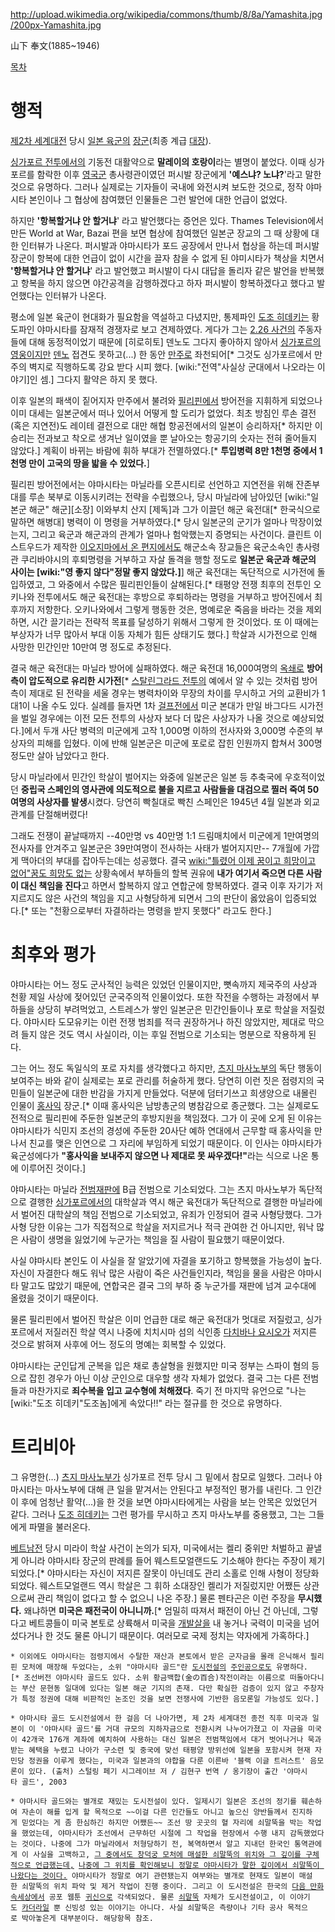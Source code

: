 http://upload.wikimedia.org/wikipedia/commons/thumb/8/8a/Yamashita.jpg/200px-Yamashita.jpg

山下 奉文(1885~1946)


[[목차]]

= 행적 =

[[제2차 세계대전]] 당시 [[일본 육군]]의 [[장군]](최종 계급 [[대장]]).

[[싱가포르 전투]]에서의 기동전 대활약으로 '''말레이의 호랑이'''라는 별명이 붙었다. 이때 싱가포르를 함락한 이후 [[영국군]] 총사령관이였던 퍼시발 장군에게 ''''예스냐? 노냐?''''라고 말한 것으로 유명하다. 그러나 실제로는 기자들이 국내에 와전시켜 보도한 것으로, 정작 야마시타 본인이나 그 협상에 참여했던 인물들은 그런 발언에 대한 언급이 없었다. 

하지만 ''''항복할거냐 안 할거냐'''' 라고 발언했다는 증언은 있다. Thames Television에서 만든 World at War, Bazai 편을 보면 협상에 참여했던 일본군 장교의 그 때 상황에 대한 인터뷰가 나온다. 퍼시발과 야마시타가 포드 공장에서 만나서 협상을 하는데 퍼시발 장군이 항복에 대한 언급이 없이 시간을 끌자 참을 수 없게 된 야미시타가 책상을 치면서 ''''항복할거냐 안 할거냐'''' 라고 발언했고 퍼시발이 다시 대답을 돌리자 같은 발언을 반복했고 항복을 하지 않으면 야간공격을 감행하겠다고 하자 퍼시발이 항복하겠다고 했다고 발언했다는 인터뷰가 나온다.

평소에 일본 육군이 현대화가 필요함을 역설하고 다녔지만, 통제파인 [[도조 히데키]]는 황도파인 야마시타를 잠재적 경쟁자로 보고 견제하였다. 게다가 그는 [[2.26 사건]]의 주동자들에 대해 동정적이었기 때문에 [히로히토] 덴노도 그다지 좋아하지 않아서 [[싱가포르]]의 [[영웅]]이지만 [[덴노]] 접견도 못하고(...) 한 동안 [[만주]]로 좌천되어[* 그것도 싱가포르에서 만주의 벽지로 직행하도록 강요 받다 시피 했다. [wiki:"전역"사실상 군대에서 나오라는 이야기]인 셈.] 그다지 활약은 하지 못 했다.

이후 일본의 패색이 짙어지자 만주에서 불려와 [[필리핀]]에서 방어전을 지휘하게 되었으나 이미 대세는 일본군에서 떠나 있어서 어떻게 할 도리가 없었다. 최초 방침인 루손 결전(혹은 지연전)도 레이테 결전으로 대만 해협 항공전에서의 일본이 승리하자[* 하지만 이 승리는 전과보고 착오로 생겨난 일이였을 뿐 날아오는 항공기의 숫자는 전혀 줄어들지 않았다.] 계획이 바뀌는 바람에 휘하 부대가 전멸하였다.[* '''투입병력 8만 1천명 중에서 1천명 만이 고국의 땅을 밟을 수 있었다.''']

필리핀 방어전에서는 야마시타는 마닐라를 오픈시티로 선언하고 지연전을 위해 잔존부대를 루손 북부로 이동시키려는 전략을 수립했으나, 당시 마닐라에 남아있던 [wiki:"일본군 해군" 해군][소장] 이와부치 산지 [제독]과 그가 이끌던 해군 육전대[* 한국식으로 말하면 해병대] 병력이 이 명령을 거부하였다.[* 당시 일본군의 군기가 얼마나 막장이었는지, 그리고 육군과 해군과의 관계가 얼마나 험악했는지 증명되는 사건이다. 클린트 이스트우드가 제작한 [[이오지마에서 온 편지]]에서도 해군소속 장교들은 육군소속인 총사령관 쿠리바야시의 후퇴명령을 거부하고 자살 돌격을 행할 정도로 '''일본군 육군과 해군의 사이는 [wiki:"영 좋지 않다"정말 좋지 않았다.]'''] 해군 육전대는 독단적으로 시가전에 돌입하였고, 그 와중에서 수많은 필리핀인들이 살해된다.[* 태평양 전쟁 최후의 전투인 오키나와 전투에서도 해군 육전대는 후방으로 후퇴하라는 명령을 거부하고 방어진에서 최후까지 저항한다. 오키나와에서 그렇게 행동한 것은, 명예로운 죽음을 바라는 것을 제외하면, 시간 끌기라는 전략적 목표를 달성하기 위해서 그렇게 한 것이었다. 또 이 때에는 부상자가 너무 많아서 부대 이동 자체가 힘든 상태기도 했다.] 학살과 시가전으로 인해 사망한 민간인만 10만여 명 정도로 추정된다. 

결국 해군 육전대는 마닐라 방어에 실패하였다. 해군 육전대 16,000여명의 [[옥쇄]]로 '''방어측이 압도적으로 유리한 시가전'''[* [[스탈린그라드 전투]]의 예에서 알 수 있는 것처럼 방어측이 제대로 된 전략을 세울 경우는 병력차이와 무장의 차이를 무시하고 거의 교환비가 1대1이 나올 수도 있다. 실례를 들자면 1차 [[걸프전]]에서 미군 본대가 만일 바그다드 시가전을 벌일 경우에는 이전 모든 전투의 사상자 보다 더 많은 사상자가 나올 것으로 예상되었다.]에서 두개 사단 병력의 미군에게 고작 1,000명 이하의 전사자와 3,000명 수준의 부상자의 피해를 입혔다. 이에 반해 일본군은 미군에 포로로 잡힌 인원까지 합쳐서 300명 정도만 살아 남았다고 한다.

당시 마닐라에서 민간인 학살이 벌어지는 와중에 일본군은 일본 등 추축국에 우호적이었던 '''중립국 스페인의 영사관에 의도적으로 불을 지르고 사람들을 대검으로 찔러 죽여 50여명의 사상자를 발생'''시켰다. 당연히 빡칠대로 빡친 스페인은 1945년 4월 일본과 외교관계를 단절해버렸다!

그래도 전쟁이 끝날때까지 --40만명 vs 40만명 1:1 드림매치에서 미군에게 1만여명의 전사자를 안겨주고 일본군은 39만여명이 전사하는 사태가 벌어지지만-- 7개월에 가깝게 맥아더의 부대를 잡아두는데는 성공했다. 결국 [[wiki:"틀렸어 이제 꿈이고 희망이고 없어"꿈도 희망도 없는]] 상황속에서 부하들의 할복 권유에 '''내가 여기서 죽으면 다른 사람이 대신 책임을 진다'''고 하면서 할복하지 않고 연합군에 항복하였다. 결국 이후 자기가 저지르지도 않은 사건의 책임을 지고 사형당하게 되면서 그의 판단이 옳았음이 입증되었다.[* 또는 "천황으로부터 자결하라는 명령을 받지 못했다" 라고도 한다.]

= 최후와 평가 =

야마시타는 어느 정도 군사적인 능력은 있었던 인물이지만, 뼛속까지 제국주의 사상과 천황 제일 사상에 젖어있던 군국주의적 인물이었다. 또한 작전을 수행하는 과정에서 부하들을 상당히 부려먹었고, 스트레스가 쌓인 일본군은 민간인들이나 포로 학살을 저질렀다. 야마시타 도모유키는 이런 전쟁 범죄를 적극 권장하거나 하진 않았지만, 제대로 막으려 들지 않은 것도 역시 사실이라, 이는 후일 전범으로 기소되는 명분으로 작용하게 된다.

그는 어느 정도 독일식의 포로 자치를 생각했다고 하지만, [[츠지 마사노부]]의 독단 행동이 보여주는 바와 같이 실제로는 포로 관리를 허술하게 했다. 당연히 이런 짓은 점령지의 국민들이 일본군에 대한 반감을 가지게 만들었다. 덕분에 덤터기쓰고 희생양으로 내몰린 인물이 [[홍사익]] 장군.[* 이때 홍사익은 남방총군의 병참감으로 종군했다. 그는 실제로도 전적으로 필리핀에 주둔한 일본군의 후방지원을 책임졌다. 그가 이 곳에 오게 된 이유는 야마시타가 식민지 조선의 경성에 주둔한 20사단 예하 연대에서 근무할 때 홍사익을 만나서 친교를 맺은 인연으로 그 자리에 부임하게 되었기 때문이다. 이 인사는 야마시타가 육군성에다가 '''"홍사익을 보내주지 않으면 나 제대로 못 싸우겠다!"'''라는 식으로 나온 통에 이루어진 것이다.]

야마시타는 마닐라 [[전범]]재판에 B급 전범으로 기소되었다. 그는 츠지 마사노부가 독단적으로 결행한 [[싱가포르]]에서의 대학살과 역시 해군 육전대가 독단적으로 결행한 마닐라에서 벌어진 대학살의 책임 전범으로 기소되었고, 유죄가 인정되어 결국 사형당했다. 그가 사형 당한 이유는 그가 직접적으로 학살을 저지르거나 적극 관여한 건 아니지만, 워낙 많은 사람이 생명을 잃었기에 누군가는 책임을 질 사람이 필요했기 때문이었다.

사실 야마시타 본인도 이 사실을 잘 알았기에 자결을 포기하고 항복했을 가능성이 높다. 자신이 자결한다 해도 워낙 많은 사람이 죽은 사건들인지라, 책임을 물을 사람은 야마시타 말고도 많았기 때문에, 연합국은 결국 그의 부하 중 누군가를 재판에 넘겨 교수대에 올렸을 것이기 때문이다.

물론 필리핀에서 벌어진 학살은 이미 언급한 대로 해군 육전대가 멋대로 저질렀고, 싱가포르에서 저질러진 학살 역시 나중에 치치시마 섬의 식인종 [[다치바나 요시오]]가 저지른 것으로 밝혀져 사후에 어느 정도의 명예는 회복할 수 있었다. 

야마시타는 군인답게 군복을 입은 채로 총살형을 원했지만 미국 정부는 스파이 혐의 등으로 잡힌 경우가 아닌 이상 군인으로 대우할 생각 자체가 없었다. 결국 그는 다른 전범들과 마찬가지로 '''죄수복을 입고 교수형에 처해졌다'''. 죽기 전 마지막 유언으로 "나는 [wiki:"도조 히데키"도조놈]에게 속았다!!" 라는 절규를 한 것으로 유명하다.

= 트리비아 =

그 유명한(…) [[츠지 마사노부]]가 싱가포르 전투 당시 그 밑에서 참모로 일했다. 그러나 야마시타는 마사노부에 대해 큰 일을 맡겨서는 안된다고 부정적인 평가를 내린다. 그 인간이 후에 엄청난 활약(…)을 한 것을 보면 야마시타에게는 사람을 보는 안목은 있었던거 같다. 그러나 [[도조 히데키]]는 그런 평가를 무시하고 츠지 마사노부를 중용했고, 그는 그들에게 파멸을 불러온다.

[[베트남전]] 당시 미라이 학살 사건이 논의가 되자, 미국에서는 켈리 중위만 처벌하고 끝낼 게 아니라 야마시타 장군의 판례를 들어 웨스트모얼랜드도 기소해야 한다는 주장이 제기되었다.[* 야마시타는 자신이 저지른 잘못이 아닌데도 관리 소홀로 인해 사형이 정당화되었다. 웨스트모얼랜드 역시 학살은 그 휘하 소대장인 켈리가 저질렀지만 어쨌든 상관으로써 관리 책임이 없다고 할 수 없으니 나온 주장.] 물론 펜타곤은 이런 주장을 '''무시했다.''' 왜냐하면 '''미국은 패전국이 아니니까.'''[* 엄밀히 따져서 패전이 아닌 건 아닌데, 그렇다고 베트콩들이 미국 본토로 상륙해서 미국을 [[개발살]]을 내 놓거나 국력이 미국을 넘어섰다거나 한 것도 물론 아니기 때문이다. 여러모로 국제 정치는 약자에게 가혹하다.]

 * 이외에도 야마시타는 점령지에서 수탈한 재산과 본토에서 받은 군자금을 몰래 은닉해서 필리핀 모처에 매장해 두었다는, 소위 "야마시타 골드"란 [[도시전설]]의 [[주인공]]으로도 유명하다.[* 조선버전 야마시타 골드도 있다. 소위 황금백합(金の百合)작전이라는 이름으로 떠돌아다니는 부산 문현동 일대에 있다는 일본 해군 기지의 존재. 다만 확실한 검증이 있지 않고 주창자가 특정 정권에 대해 비판적인 논조인 것을 보면 전쟁사에 기반한 음모론일 가능성도 있다.]

 * 야마시타 골드 도시전설에서 한 걸음 더 나아가면, 제 2차 세계대전 종전 직후 미국과 일본이 이 '야마시타 골드'를 거대 규모의 지하자금으로 전환시켜 나누어가졌고 이 자금을 미국이 42개국 176개 계좌에 예치하여 사용하는 대신 일본은 전범책임에서 대거 벗어나거나 묵과받는 혜택을 누렸고 나아가 구소련 및 중국에 맞선 태평양 방위선에 일본을 포함시켜 현재 자민당 정권을 이루게 했다는, 미국과 일본과의 야합을 다룬 이른바 '블랙 이글 트러스트' 음모론이 있다. (출처) 스털링 페기 시그레이브 저 / 김현구 번역 / 옹기장이 출간 '야마시타 골드', 2003

 * 야마시타 골드와는 별개로 재밌는 도시전설이 있다. 일제시기 일본은 조선의 정기를 훼손하여 자손이 해를 입게 할 목적으로 ~~이걸 다른 인간들도 아니고 높으신 양반들께서 진지하게 믿었다는 게 좀 한심하긴 하지만 어쨌든~~ 조선 땅 곳곳의 혈 자리에 쇠말뚝을 박는 작업을 했었는데, 야마시타가 조선에서 근무하던 시절에 그 작업을 현장에서 수행 내지 감독했었다는 것이다. 나중에 그가 마닐라에서 처형당하기 전, 복역하면서 알고 지내던 한국인 통역관에게 이 사실을 고백하고, [http://blog.naver.com/dahong63/10047212158 그 중에서도 창덕궁 모처에 매설한 쇠말뚝의 위치와 그 깊이를 구체적으로 언급했는데,] [http://blog.naver.com/lsr21/40018187528 나중에 그 위치를 확인해보니 정말로 야마시타가 말한 깊이에서 쇠말뚝이 나왔다는 것이다.] 야마시타가 정말로 여기 관련됐는지 여부와는 별개로 현재도 일본이 매설한 쇠말뚝의 위치 파악 및 제거 작업이 진행 중이다. 그리고 이 도시전설은 한국의 [[다음 만화속세상]]에서 공포 웹툰 [[귀신]]으로 각색되었다. 물론 [[쇠말뚝]] 자체가 도시전설이고, 이 이야기도 [[카더라]]일 뿐 신빙성 있는 이야기는 아니다. 사실 쇠말뚝은 측량이나 기타 공사 목적으로 박아놓은게 대부분이다. 해당항목 참조.
